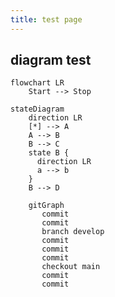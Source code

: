 ```yaml
---
title: test page
---
```



## diagram test

```mermaid
flowchart LR
    Start --> Stop
```

```mermaid
stateDiagram
    direction LR
    [*] --> A
    A --> B
    B --> C
    state B {
      direction LR
      a --> b
    }
    B --> D
```

```mermaid
    gitGraph
       commit
       commit
       branch develop
       commit
       commit
       commit
       checkout main
       commit
       commit
```
